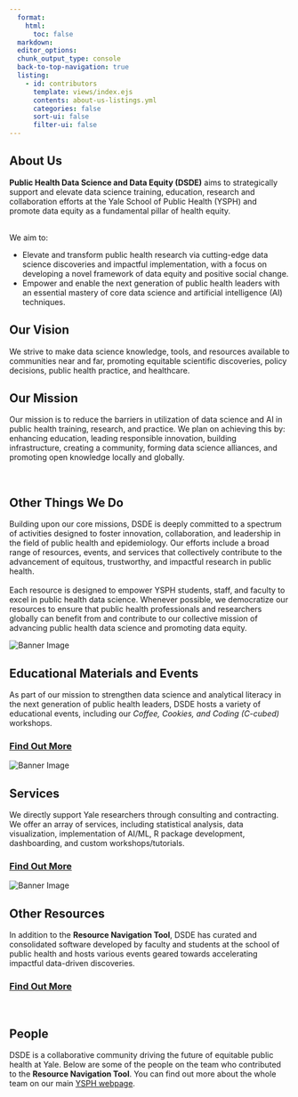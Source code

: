 ```yaml
---
  format:
    html:
      toc: false
  markdown: 
  editor_options: 
  chunk_output_type: console
  back-to-top-navigation: true
  listing:
    - id: contributors
      template: views/index.ejs
      contents: about-us-listings.yml
      categories: false
      sort-ui: false
      filter-ui: false
---
```


::: {.column-screen}
```{=html}
<div class="alt_header">
    <h2 style="pointer-events: none;">About Us</h2>
    <p style="text-align: left;"><strong>Public Health Data Science and Data Equity (DSDE)</strong> aims to strategically support and elevate data science training, education, research and collaboration efforts at the Yale School of Public Health (YSPH) and promote data equity as a fundamental pillar of health equity.</p>
</br>
We aim to:
</br>
<ul>
    <li>Elevate and transform public health research via cutting-edge data science discoveries and impactful implementation, with a focus on developing a novel framework of data equity and positive social change.</li>
    <li>Empower and enable the next generation of public health leaders with an essential mastery of core data science and artificial intelligence (AI) techniques.</li>
  </ul>
</div>
```
:::

::: column-page-inset
```{=html}
<div class="cool-container">
  <div class="cool-block left">
    <h2 style="pointer-events: none;">Our Vision</h2>
    <p>We strive to make data science knowledge, tools, and resources available to communities near and far, promoting equitable scientific discoveries, policy decisions, public health practice, and healthcare.</p>
  </div>
  <div class="cool-block right">
    <h2 style="pointer-events: none;">Our Mission</h2>
    <p>Our mission is to reduce the barriers in utilization of data science and AI in public health training, research, and practice. We plan on achieving this by: enhancing education, leading responsible innovation, building infrastructure, creating a community, forming data science alliances, and promoting open knowledge locally and globally.</p>
  </div>
</div>
```
:::

\

::: column-screen
```{=html}
<div class="subheader">
    <h2>Other Things We Do</h2>
    <p style="text-align: left;">Building upon our core missions, DSDE is deeply committed to a spectrum of activities designed to foster innovation, collaboration, and leadership in the field of public health and epidemiology. Our efforts include a broad range of resources, events, and services that collectively contribute to the advancement of equitous, trustworthy, and impactful research in public health.
</br>
</br>
Each resource is designed to empower YSPH students, staff, and faculty to excel in public health data science. Whenever possible, we democratize our resources to ensure that public health professionals and researchers globally can benefit from and contribute to our collective mission of advancing public health data science and promoting data equity.</p>
</div>
```
:::

::: column-page-inset
```{=html}
<div class="info-container">
  <div class="info-box">
    <div class="more-info-box">
      <div class="banner">
        <img src="Images/DSDE Education Materials crop_AS882982307.jpg" alt="Banner Image">
        <h2 style="pointer-events: none;">Educational Materials and Events</h2>
      </div>
      <div class="content">
        <p>As part of our mission to strengthen data science and analytical literacy in the next generation of public health leaders, DSDE hosts a variety of educational events, including our <i>Coffee, Cookies, and Coding (C-cubed)</i> workshops.</p>
      </div>
      <div class="footer">
        <a href="https://ysph.yale.edu/public-health-research-and-practice/research-centers-and-initiatives/public-health-data-science-and-data-equity/resources/educational-materials/" title="Listing page">
          <h3 style="pointer-events: none;">Find Out More</h3>
          <i class="more-info-icon bi bi-arrow-right-circle-fill"></i>
        </a>
      </div>
    </div>
  </div>

  <div class="info-box">
    <div class="more-info-box">
      <div class="banner">
        <img src="Images/AdobeStock_215933176.jpeg" alt="Banner Image">
        <h2 style="pointer-events: none;">Services</h2>
      </div>
      <div class="content">
        <p>We directly support Yale researchers through consulting and contracting. We offer an array of services, including statistical analysis, data visualization, implementation of AI/ML, R package development, dashboarding, and custom workshops/tutorials.</p>
      </div>
      <div class="footer">
        <a href="https://ysph.yale.edu/public-health-research-and-practice/research-centers-and-initiatives/public-health-data-science-and-data-equity/services/" title="Listing page">
          <h3 style="pointer-events: none;">Find Out More</h3>
          <i class="more-info-icon bi bi-arrow-right-circle-fill"></i>
        </a>
      </div>
    </div>
  </div>
</div>

<div class="centered-box">
  <div class="more-info-box">
    <div class="banner">
      <img src="Images/DSDE_AS1004839280.jpeg" alt="Banner Image">
      <h2 style="pointer-events: none;">Other Resources</h2>
    </div>
    <div class="content">
      <p>In addition to the <strong>Resource Navigation Tool</strong>, DSDE has curated and consolidated software developed by faculty and students at the school of public health and hosts various events geared towards accelerating impactful data-driven discoveries.</p>
    </div>
    <div class="footer">
      <a href="https://ysph.yale.edu/public-health-research-and-practice/research-centers-and-initiatives/public-health-data-science-and-data-equity/resources/" title="Listing page">
        <h3 style="pointer-events: none;">Find Out More</h3>
        <i class="more-info-icon bi bi-arrow-right-circle-fill"></i>
      </a>
    </div>
  </div>
</div>
```
:::

\

::: column-screen
```{=html}
</style>
<div class="subheader" style="margin-bottom: 30px">
    <h2>People</h2>
    <p style="text-align: left;">DSDE is a collaborative community driving the future of equitable public health at Yale. Below are some of the people on the team who contributed to the <strong>Resource Navigation Tool</strong>. You can find out more about the whole team on our main <a href="https://ysph.yale.edu/public-health-research-and-practice/research-centers-and-initiatives/public-health-data-science-and-data-equity/people/">YSPH webpage</a>.</p>
</div>
```
:::

::: {#contributors .column-screen-inset}
:::
